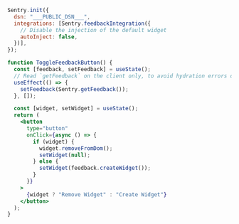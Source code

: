 ```jsx {tabTitle: NextJS}
Sentry.init({
  dsn: "___PUBLIC_DSN___",
  integrations: [Sentry.feedbackIntegration({
    // Disable the injection of the default widget
    autoInject: false,
  })],
});

function ToggleFeedbackButton() {
  const [feedback, setFeedback] = useState();
  // Read `getFeedback` on the client only, to avoid hydration errors during server rendering
  useEffect(() => {
    setFeedback(Sentry.getFeedback());
  }, []);

  const [widget, setWidget] = useState();
  return (
    <button
      type="button"
      onClick={async () => {
        if (widget) {
          widget.removeFromDom();
          setWidget(null);
        } else {
          setWidget(feedback.createWidget());
        }
      }}
    >
      {widget ? "Remove Widget" : "Create Widget"}
    </button>
  );
}
```
